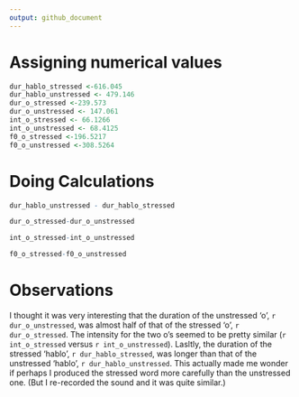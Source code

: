 ```yaml
---
output: github_document
---
```


# Assigning numerical values
```r
dur_hablo_stressed <-616.045
dur_hablo_unstressed <- 479.146
dur_o_stressed <-239.573
dur_o_unstressed <- 147.061
int_o_stressed <- 66.1266
int_o_unstressed <- 68.4125
f0_o_stressed <-196.5217
f0_o_unstressed <-308.5264
```

# Doing Calculations
```r
dur_hablo_unstressed - dur_hablo_stressed

dur_o_stressed-dur_o_unstressed

int_o_stressed-int_o_unstressed

f0_o_stressed-f0_o_unstressed

```

# Observations

I thought it was very interesting that the duration of the unstressed 'o', `r dur_o_unstressed`, was almost half of that of the stressed 'o', `r dur_o_stressed`. The intensity for the two o's seemed to be pretty similar (`r int_o_stressed` versus `r int_o_unstressed`).
Lasltly, the duration of the stressed 'hablo', `r dur_hablo_stressed`, was longer than that of the unstressed 'hablo', `r dur_hablo_unstressed`. This actually made me wonder if perhaps I produced the stressed word more carefully than the unstressed one. (But I re-recorded the sound and it was quite similar.)
